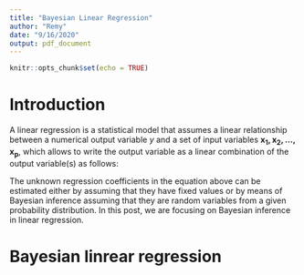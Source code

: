 ```yaml
---
title: "Bayesian Linear Regression"
author: "Remy"
date: "9/16/2020"
output: pdf_document
---
```


```r
knitr::opts_chunk$set(echo = TRUE)
```

# Introduction

A linear regression is a statistical model that assumes a linear relationship between a numerical output variable $y$ and a set of input variables $\mathbf{x_1, x_2, \ldots, x_p}$, which allows to write the output variable as a linear combination of the output variable(s) as follows:

\begin{equation}
\label{eqn:somelabel}
\mathbf{y} = \beta_0 + \beta_1\mathbf{x_1} + \beta_2\mathbf{x_2} + \ldots + \beta_p\mathbf{x_p} + \boldsymbol{\epsilon}
\end{equation}

The unknown regression coefficients in the equation \ref{eqn:somelabel} above can be estimated either by assuming that they have fixed values or by means of Bayesian inference assuming that they are random variables from a given probability distribution. In this post,  we are focusing on Bayesian inference in linear regression.

# Bayesian linrear regression


